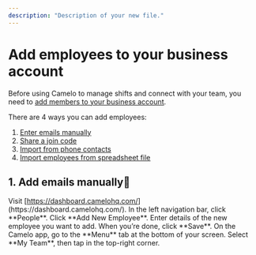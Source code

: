 ```yaml
---
description: "Description of your new file."
---
```


# **Add employees to your business account**

Before using Camelo to manage shifts and connect with your team, you need to [<u>add members to your business account</u>](https://help.camelohq.com/articles/guide/scheduling/employees-and-members/add-employees-to-business-account/).

There are 4 ways you can add employees:

1. [<u>Enter emails manually</u>](https://help.camelohq.com/articles/guide/scheduling/employees-and-members/add-employees-to-business-account/#1-add-emails-manually)
2. [<u>Share a join code</u>](https://help.camelohq.com/articles/guide/scheduling/employees-and-members/add-employees-to-business-account/#2-share-a-secret-join-code)
3. [<u>Import from phone contacts</u>](https://help.camelohq.com/articles/guide/scheduling/employees-and-members/add-employees/#3-import-employees-from-contacts)
4. [<u>Import employees from spreadsheet file</u>](https://help.camelohq.com/articles/guide/scheduling/employees-and-members/add-employees-to-business-account/#4-import-employees-from-a-spreadsheet-file)

## **1. Add emails manually​ 📧**

<Tabs>
  <Tab title="Computer">
    <Steps>
      <Step title="Step 1">
        Visit [<u>https://dashboard.camelohq.com/</u>](https://dashboard.camelohq.com/). In the left navigation bar, click **People**.
      </Step>
      <Step title="Step 2">
        Click **Add New Employee**.
      </Step>
      <Step title="Step 3">
        Enter details of the new employee you want to add. When you’re done, click **Save**.
      </Step>
    </Steps>
  </Tab>
  <Tab title="iOS">
    <Steps>
      <Step title="New Step">
        On the Camelo app, go to the **Menu** tab at the bottom of your screen.
      </Step>
      <Step title="New Step">
        Select **My Team**, then tap in the top-right corner.
      </Step>
    </Steps>
  </Tab>
</Tabs>